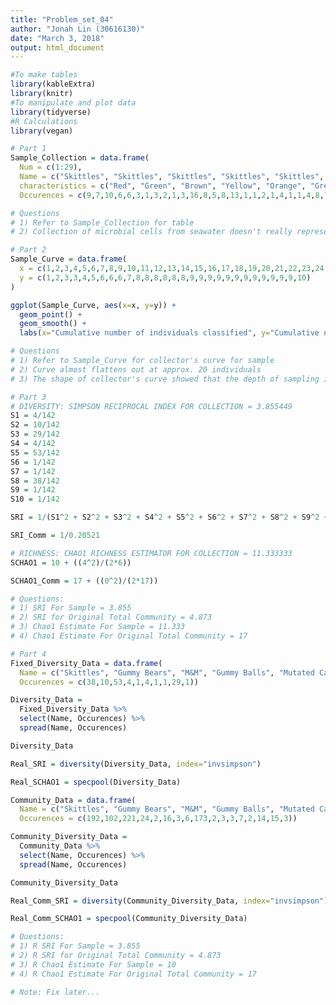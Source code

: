 ```yaml
---
title: "Problem_set_04"
author: "Jonah Lin (30616130)"
date: "March 3, 2018"
output: html_document
---
```


```r
#To make tables
library(kableExtra)
library(knitr)
#To manipulate and plot data
library(tidyverse)
#R Calculations
library(vegan)

# Part 1
Sample_Collection = data.frame(
  Num = c(1:29),
  Name = c("Skittles", "Skittles", "Skittles", "Skittles", "Skittles", "Gummy Bears", "Gummy Bears", "Gummy Bears", "Gummy Bears", "Gummy Bears", "M&M", "M&M", "M&M", "M&M", "M&M", "M&M", "Gummy Balls", "Gummy Balls", "Gummy Balls", "Mutated Candy", "Kisses", "Sour Bears", "Spiders", "Gummy Rods", "Gummy Rods", "Gummy Rods", "Gummy Rods", "Gummy Rods", "Long Gummy Rods"),
  characteristics = c("Red", "Green", "Brown", "Yellow", "Orange", "Green", "Pink", "Orange", "Red", "Yellow", "Red", "Orange", "Brown", "Green", "Yellow", "Blue", "Orange", "Green", "Yellow", "Red", "Wrapper", "Yellow", "Multi-Colour", "Orange", "Pink", "Green", "Yellow", "Red", "Pink"),
  Occurences = c(9,7,10,6,6,3,1,3,2,1,3,16,8,5,8,13,1,1,2,1,4,1,1,4,8,7,4,6,1))

# Questions
# 1) Refer to Sample_Collection for table
# 2) Collection of microbial cells from seawater doesn't really represent the actual diversity of microorganisms inhabiting waters along Line-P transect. Some different species were missed

# Part 2
Sample_Curve = data.frame(
  x = c(1,2,3,4,5,6,7,8,9,10,11,12,13,14,15,16,17,18,19,20,21,22,23,24,25,26,27,28,29),
  y = c(1,2,3,3,4,5,6,6,6,7,8,8,8,8,8,8,9,9,9,9,9,9,9,9,9,9,9,9,10)
)

ggplot(Sample_Curve, aes(x=x, y=y)) +
  geom_point() +
  geom_smooth() +
  labs(x="Cumulative number of individuals classified", y="Cumulative number of species observed")

# Questions
# 1) Refer to Sample_Curve for collector's curve for sample
# 2) Curve almost flattens out at approx. 20 individuals
# 3) The shape of collector's curve showed that the depth of sampling is apparently enough to obtain majority of species in original community

# Part 3
# DIVERSITY: SIMPSON RECIPROCAL INDEX FOR COLLECTION = 3.855449
S1 = 4/142
S2 = 10/142
S3 = 29/142
S4 = 4/142
S5 = 53/142
S6 = 1/142
S7 = 1/142
S8 = 38/142
S9 = 1/142
S10 = 1/142

SRI = 1/(S1^2 + S2^2 + S3^2 + S4^2 + S5^2 + S6^2 + S7^2 + S8^2 + S9^2 + S10^2)

SRI_Comm = 1/0.20521

# RICHNESS: CHAO1 RICHNESS ESTIMATOR FOR COLLECTION = 11.333333
SCHAO1 = 10 + ((4^2)/(2*6))

SCHAO1_Comm = 17 + ((0^2)/(2*17))

# Questions:
# 1) SRI For Sample = 3.855
# 2) SRI for Original Total Community = 4.873
# 3) Chao1 Estimate For Sample = 11.333
# 4) Chao1 Estimate For Original Total Community = 17

# Part 4
Fixed_Diversity_Data = data.frame(
  Name = c("Skittles", "Gummy Bears", "M&M", "Gummy Balls", "Mutated Candy", "Kisses", "Sour Gummy Bears", "Spiders", "Gummy Rods", "Long Gummy Rods"), 
  Occurences = c(38,10,53,4,1,4,1,1,29,1))

Diversity_Data = 
  Fixed_Diversity_Data %>% 
  select(Name, Occurences) %>% 
  spread(Name, Occurences)

Diversity_Data

Real_SRI = diversity(Diversity_Data, index="invsimpson")

Real_SCHAO1 = specpool(Diversity_Data)

Community_Data = data.frame(
  Name = c("Skittles", "Gummy Bears", "M&M", "Gummy Balls", "Mutated Candy", "Kisses", "Sour Gummy Bears", "Spiders", "Gummy Rods", "Large Gummy", "Sour Gummy Swirls", "Gummy Cokes", "Curly Gummy Lines", "Gummy Fruit", "Twizzlers", "Small Bricks", "Large Bricks"), 
  Occurences = c(192,102,221,24,2,16,3,6,173,2,3,3,7,2,14,15,3))

Community_Diversity_Data = 
  Community_Data %>% 
  select(Name, Occurences) %>% 
  spread(Name, Occurences)

Community_Diversity_Data

Real_Comm_SRI = diversity(Community_Diversity_Data, index="invsimpson")

Real_Comm_SCHAO1 = specpool(Community_Diversity_Data)

# Questions:
# 1) R SRI For Sample = 3.855
# 2) R SRI for Original Total Community = 4.873
# 3) R Chao1 Estimate For Sample = 10
# 4) R Chao1 Estimate For Original Total Community = 17

# Note: Fix later...

```
